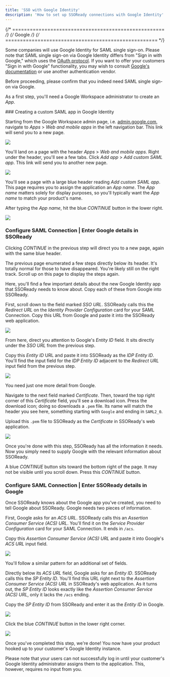 ```yaml
---
title: 'SSO with Google Identity'
description: 'How to set up SSOReady connections with Google Identity'
--- 
```


{/* ==================================================== */}
{/*                       Google                           */}
{/* ==================================================== */}

Some companies will use Google Identity for SAML single sign-on. Please note that SAML single sign-on via Google Identity differs from "Sign in with Google," which uses the [OAuth protocol](https://datatracker.ietf.org/doc/html/rfc6749). If you want to offer your customers "Sign in with Google" functionality, you may wish to consult [Google's documentation](https://datatracker.ietf.org/doc/html/rfc6749) or use another authentication vendor. 

<Warning>Before proceeding, please confirm that you indeed need SAML single sign-on via Google.</Warning>

As a first step, you'll need a Google Workspace administrator to create an *App*.  

<Steps>
### Creating a custom SAML app in Google Identity

Starting from the Google Workspace admin page, i.e. [admin.google.com](admin.google.com), navigate to *Apps* > *Web and mobile apps* in the left navigation bar. This link will send you to a new page.

<Frame caption="Selecting Apps > Web and mobile apps in the Google Workspace admin console">
  <img src="/docs/assets/idp-assets/google/google0.png" />
</Frame>

You'll land on a page with the header *Apps* > *Web and mobile apps*. Right under the header, you'll see a few tabs. Click *Add app* > *Add custom SAML app*. This link will send you to another new page.

<Frame caption="Navigating to Add app > Add custom SAML app">
  <img src="/docs/assets/idp-assets/google/google1.png" />
</Frame>

You'll see a page with a large blue header reading *Add custom SAML app*. This page requires you to assign the application an *App name*. The *App name* matters solely for display purposes, so you'll typically want the *App name* to match your product's name.

After typing the *App name*, hit the blue *CONTINUE* button in the lower right.

<Frame caption="Naming the application after your product">
  <img src="/docs/assets/idp-assets/google/google2.png" />
</Frame>


### Configure SAML Connection | Enter Google details in SSOReady
Clicking *CONTINUE* in the previous step will direct you to a new page, again with the same blue header. 

<Info>The previous page enumerated a few steps directly below its header. It's totally normal for those to have disappeared. You're likely still on the right track. Scroll up on this page to display the steps again. </Info>

Here, you'll find a few important details about the new Google Identity app that SSOReady needs to know about. Copy each of these from Google into SSOReady.

First, scroll down to the field marked *SSO URL*. SSOReady calls this the *Redirect URL* on the *Identity Provider Configuration* card for your SAML Connection. Copy this URL from Google and paste it into the SSOReady web application. 

<Frame caption="Copying Google's 'SSO URL' and pasting into SSOReady as the 'Redirect URL'">
  <img src="/docs/assets/idp-assets/google/google3.png" />
</Frame>

From here, direct you attention to Google's *Entity ID* field. It sits directly under the *SSO URL* from the previous step. 

Copy this *Entity ID* URL and paste it into SSOReady as the *IDP Entity ID*. You'll find the input field for the *IDP Entity ID* adjacent to the *Redirect URL* input field from the previous step.

<Frame caption="Copying Google's 'Entity ID' and pasting into SSOReady as the 'IDP Entity ID'">
  <img src="/docs/assets/idp-assets/google/google3b.png" />
</Frame>

You need just one more detail from Google. 

Navigate to the next field marked *Certificate*. Then, toward the top right corner of this *Certificate* field, you'll see a download icon. Press the download icon; doing so downloads a `.pem` file. Its name will match the header you see here, something starting with `Google` and ending in `SAML2_0`.   

Upload this `.pem` file to SSOReady as the *Certificate* in SSOReady's web application.

<Frame caption="Downloading a .pem certificate from Google and uploading it to SSOReady">
  <img src="/docs/assets/idp-assets/google/google3b-1.png" />
</Frame>

Once you're done with this step, SSOReady has all the information it needs. Now you simply need to supply Google with the relevant information about SSOReady.

A blue *CONTINUE* button sits toward the bottom right of the page. It may not be visible until you scroll down. Press this *CONTINUE* button.


### Configure SAML Connection | Enter SSOReady details in Google

Once SSOReady knows about the Google app you've created, you need to tell Google about SSOReady. Google needs two pieces of information.

First, Google asks for an *ACS URL*. SSOReady calls this an *Assertion Consumer Service (ACS) URL*. You'll find it on the *Service Provider Configuration* card for your SAML Connection. It ends in `/acs`.

Copy this *Assertion Consumer Service (ACS) URL* and paste it into Google's *ACS URL* input field. 

<Frame caption="SSOReady's 'Assertion Consumer Service (ACS) URL' equates to Google's 'ACS URL'">
  <img src="/docs/assets/idp-assets/google/google4.png" />
</Frame>

You'll follow a similar pattern for an additional set of fields. 

Directly below its *ACS URL* field, Google asks for an *Entity ID*. SSOReady calls this the *SP Entity ID*. You'll find this URL right next to the *Assertion Consumer Service (ACS) URL* in SSOReady's web application. As it turns out, the *SP Entity ID* looks exactly like the *Assertion Consumer Service (ACS) URL*, only it lacks the `/acs` ending. 

Copy the *SP Entity ID* from SSOReady and enter it as the *Entity ID* in Google. 

<Frame caption="SSOReady's 'SP Entity ID' equates to Google's 'Entity ID'">
  <img src="/docs/assets/idp-assets/google/google4b.png" />
</Frame>

Click the blue *CONTINUE* button in the lower right corner.

<Frame caption="Press 'CONTINUE' to complete the SAML app configuration">
  <img src="/docs/assets/idp-assets/google/google5.png" />
</Frame>

Once you've completed this step, we're done! You now have your product hooked up to your customer's Google Identity instance.

Please note that your users can not successfully log in until your customer's Google Identity administrator assigns them to the application. This, however, requires no input from you. 

</Steps>